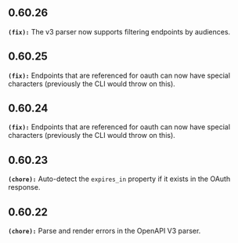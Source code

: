 ## 0.60.26
**`(fix):`** The v3 parser now supports filtering endpoints by audiences.


## 0.60.25
**`(fix):`** Endpoints that are referenced for oauth can now have special characters (previously the CLI would throw on this).


## 0.60.24
**`(fix):`** Endpoints that are referenced for oauth can now have special characters (previously the CLI would throw on this).


## 0.60.23
**`(chore):`** Auto-detect the `expires_in` property if it exists in the OAuth response.


## 0.60.22
**`(chore):`** Parse and render errors in the OpenAPI V3 parser.


